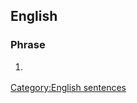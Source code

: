 ==English==
{{wikipedia}}

===Phrase===
{{en-phrase|[[I]] [[approve]] [[this]] [[message]]}}

# {{US|politics}} {{non-gloss definition|a phrase said by candidates for federal office to show their consent to comply the elective law passed in 2002.}}

[[Category:English sentences]]